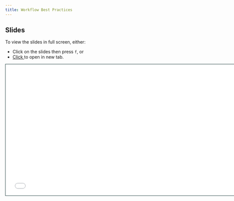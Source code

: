 ```yaml
---
title: Workflow Best Practices 
---
```


## Slides

To view the slides in full screen, either:

- Click on the slides then press `f`, or
- <a href = "best-practices-slides.html" target="_blank"> Click </a> to open in new tab.


```{=html}
<iframe class="slide-deck" src="best-practices-slides.html" height="420" width="747" style="border: 1px solid #123233;"></iframe>
```